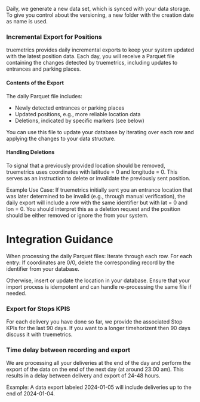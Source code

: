 Daily, we generate a new data set, which is synced with your data storage. To give you control about the versioning, a new folder with the creation date as name is used.

### Incremental Export for Positions
truemetrics provides daily incremental exports to keep your system updated with the latest position data. Each day, you will receive a Parquet file containing the changes detected by truemetrics, including updates to entrances and parking places.

#### Contents of the Export
The daily Parquet file includes:

* Newly detected entrances or parking places
* Updated positions, e.g., more reliable location data
* Deletions, indicated by specific markers (see below)

You can use this file to update your database by iterating over each row and applying the changes to your data structure.

#### Handling Deletions
To signal that a previously provided location should be removed, truemetrics uses coordinates with latitude = 0 and longitude = 0. This serves as an instruction to delete or invalidate the previously sent position.

Example Use Case:
If truemetrics initially sent you an entrance location that was later determined to be invalid (e.g., through manual verification), the daily export will include a row with the same identifier but with lat = 0 and lon = 0.
You should interpret this as a deletion request and the position should be either removed or ignore the from your system.

# Integration Guidance
When processing the daily Parquet files:
Iterate through each row.
For each entry:
If coordinates are 0/0, delete the corresponding record by the identifier from your database.

Otherwise, insert or update the location in your database.
Ensure that your import process is idempotent and can handle re-processing the same file if needed.

### Export for Stops KPIS
For each delivery you have done so far, we provide the associated Stop KPIs for the last 90 days. If you want to a longer timehorizent then 90 days discuss it with truemetrics.

### Time delay between recording and export
We are processing all your deliveries at the end of the day and perform the export of the data on the end of the next day (at around 23:00 am). This results in a delay between delivery and export of 24-48 hours. 

Example: A data export labeled 2024-01-05 will include deliveries up to the end of 2024-01-04. 
